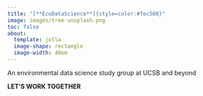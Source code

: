 ```yaml
---
title: "[**EcoDataScience**]{style=color:#fec500}"
image: images/tree-unsplash.png
toc: false
about: 
  template: jolla
  image-shape: rectangle
  image-width: 40em
---
```


An environmental data science study group at UCSB and beyond

**LET'S WORK TOGETHER**

